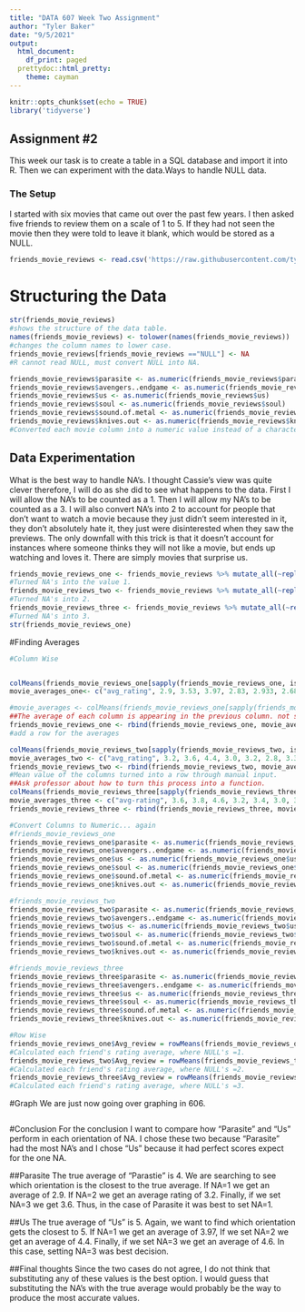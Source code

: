 ---
title: "DATA 607 Week Two Assignment"
author: "Tyler Baker"
date: "9/5/2021"
output:
  html_document:
    df_print: paged
  prettydoc::html_pretty:
    theme: cayman
---

```{r setup, include=FALSE}
knitr::opts_chunk$set(echo = TRUE)
library('tidyverse')
```

## Assignment #2

This week our task is to create a table in a SQL database and import it into R. Then we can experiment with the data.Ways to handle NULL data.

### The Setup
I started with six movies that came out over the past few years. I then asked five friends to review them on a scale of 1 to 5. If they had not seen the movie then they were told to leave it blank, which would be stored as a NULL.



```{r friends_movie_reviews}
friends_movie_reviews <- read.csv('https://raw.githubusercontent.com/tylerbaker01/SQL-Movie-Review-Table/main/friendsmoviereviews.csv')
```
# Structuring the Data
``` {r structureing the data}
str(friends_movie_reviews)
#shows the structure of the data table.
names(friends_movie_reviews) <- tolower(names(friends_movie_reviews))
#changes the column names to lower case.
friends_movie_reviews[friends_movie_reviews =="NULL"] <- NA
#R cannot read NULL, must convert NULL into NA.

friends_movie_reviews$parasite <- as.numeric(friends_movie_reviews$parasite)
friends_movie_reviews$avengers..endgame <- as.numeric(friends_movie_reviews$avengers..endgame)
friends_movie_reviews$us <- as.numeric(friends_movie_reviews$us)
friends_movie_reviews$soul <- as.numeric(friends_movie_reviews$soul)
friends_movie_reviews$sound.of.metal <- as.numeric(friends_movie_reviews$sound.of.metal)
friends_movie_reviews$knives.out <- as.numeric(friends_movie_reviews$knives.out)
#Converted each movie column into a numeric value instead of a character value.
```

## Data Experimentation

What is the best way to handle NA's. I thought Cassie's view was quite clever therefore, I will do as she did to see what happens to the data. First I will allow the NA's to be counted as a 1. Then I will allow my NA's to be counted as a 3. I will also convert NA's into 2 to account for people that don't want to watch a movie because they just didn't seem interested in it, they don't absolutely hate it, they just were disinterested when they saw the previews. The only downfall with this trick is that it doesn't account for instances where someone thinks they will not like a movie, but ends up watching and loves it. There are simply movies that surprise us.

```{r data experimentation}
friends_movie_reviews_one <- friends_movie_reviews %>% mutate_all(~replace(., is.na(.), 1))
#Turned NA's into the value 1.
friends_movie_reviews_two <- friends_movie_reviews %>% mutate_all(~replace(., is.na(.), 2))
#Turned NA's into 2.
friends_movie_reviews_three <- friends_movie_reviews %>% mutate_all(~replace(., is.na(.), 3))
#Turned NA's into 3.
str(friends_movie_reviews_one)
```

#Finding Averages

```{r finding averages}
#Column Wise


colMeans(friends_movie_reviews_one[sapply(friends_movie_reviews_one, is.numeric)])
movie_averages_one<- c("avg_rating", 2.9, 3.53, 3.97, 2.83, 2.933, 2.689, 3.14)

#movie_averages <- colMeans(friends_movie_reviews_one[sapply(friends_movie_reviews_one, is.numeric)])
##The average of each column is appearing in the previous column. not sure how to fix.
friends_movie_reviews_one <- rbind(friends_movie_reviews_one, movie_averages_one)
#add a row for the averages

colMeans(friends_movie_reviews_two[sapply(friends_movie_reviews_two, is.numeric)])
movie_averages_two <- c("avg_rating", 3.2, 3.6, 4.4, 3.0, 3.2, 2.8, 3.367)
friends_movie_reviews_two <- rbind(friends_movie_reviews_two, movie_averages_two)
#Mean value of the columns turned into a row through manual input.
##Ask professor about how to turn this process into a function.
colMeans(friends_movie_reviews_three[sapply(friends_movie_reviews_three, is.numeric)])
movie_averages_three <- c("avg-rating", 3.6, 3.8, 4.6, 3.2, 3.4, 3.0, 3.6)
friends_movie_reviews_three <- rbind(friends_movie_reviews_three, movie_averages_three)

#Convert Columns to Numeric... again
#friends_movie_reviews_one
friends_movie_reviews_one$parasite <- as.numeric(friends_movie_reviews_one$parasite)
friends_movie_reviews_one$avengers..endgame <- as.numeric(friends_movie_reviews_one$avengers..endgame)
friends_movie_reviews_one$us <- as.numeric(friends_movie_reviews_one$us)
friends_movie_reviews_one$soul <- as.numeric(friends_movie_reviews_one$soul)
friends_movie_reviews_one$sound.of.metal <- as.numeric(friends_movie_reviews_one$sound.of.metal)
friends_movie_reviews_one$knives.out <- as.numeric(friends_movie_reviews_one$knives.out)

#friends_movie_reviews_two
friends_movie_reviews_two$parasite <- as.numeric(friends_movie_reviews_two$parasite)
friends_movie_reviews_two$avengers..endgame <- as.numeric(friends_movie_reviews_two$avengers..endgame)
friends_movie_reviews_two$us <- as.numeric(friends_movie_reviews_two$us)
friends_movie_reviews_two$soul <- as.numeric(friends_movie_reviews_two$soul)
friends_movie_reviews_two$sound.of.metal <- as.numeric(friends_movie_reviews_two$sound.of.metal)
friends_movie_reviews_two$knives.out <- as.numeric(friends_movie_reviews_two$knives.out)

#friends_movie_reviews_three
friends_movie_reviews_three$parasite <- as.numeric(friends_movie_reviews_three$parasite)
friends_movie_reviews_three$avengers..endgame <- as.numeric(friends_movie_reviews_three$avengers..endgame)
friends_movie_reviews_three$us <- as.numeric(friends_movie_reviews_three$us)
friends_movie_reviews_three$soul <- as.numeric(friends_movie_reviews_three$soul)
friends_movie_reviews_three$sound.of.metal <- as.numeric(friends_movie_reviews_three$sound.of.metal)
friends_movie_reviews_three$knives.out <- as.numeric(friends_movie_reviews_three$knives.out)

#Row Wise
friends_movie_reviews_one$Avg_review = rowMeans(friends_movie_reviews_one[2:7])
#Calculated each friend's rating average, where NULL's =1.
friends_movie_reviews_two$Avg_review = rowMeans(friends_movie_reviews_two[2:7])
#Calculated each friend's rating average, where NULL's =2.
friends_movie_reviews_three$Avg_review = rowMeans(friends_movie_reviews_three[2:7])
#Calculated each friend's rating average, where NULL's =3.


```

#Graph
We are just now going over graphing in 606. 

```{r graph}

```

#Conclusion
For the conclusion I want to compare how "Parasite" and "Us" perform in each orientation of NA. I chose these two because "Parasite" had the most NA's and I chose "Us" because it had perfect scores expect for the one NA.

##Parasite
The true average of "Parastie" is 4. We are searching to see which orientation is the closest to the true average. If NA=1 we get an average of 2.9. If NA=2 we get an average rating of 3.2. Finally, if we set NA=3 we get 3.6. Thus, in the case of Parasite it was best to set NA=1.

##Us
The true average of "Us" is 5. Again, we want to find which orientation gets the closest to 5. If NA=1 we get an average of 3.97, If we set NA=2 we get an average of 4.4. Finally, if we set NA=3 we get an average of 4.6. In this case, setting NA=3 was best decision. 

##Final thoughts
Since the two cases do not agree, I do not think that substituting any of these values is the best option. I would guess that substituting the NA's with the true average would probably be the way to produce the most accurate values.
